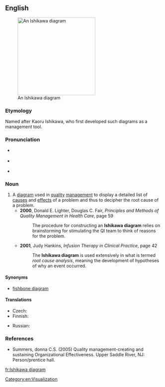 {{was wotd|2009|February|17}}
==English==
{{wikipedia}}
[[Image:Ursache Wirkung Diagramm allgemein.png|thumb|250px|An Ishikawa diagram]]

===Etymology===
Named after Kaoru Ishikawa, who first developed such diagrams as a management tool.

===Pronunciation===
* {{a|UK}} {{IPA|/ˌɪ.ʃɪˈkɑ.wɑ ˈdaɪ.ə.ɡɹæm/}}
* {{a|US}} {{IPA|/ˌɪ.ʃiˈkɑ.wɑ ˈdaɪ.ə.ɡɹæm/}}
* {{audio|en-us-Ishikawa diagram.ogg|Audio (US)|lang=en}}

===Noun===
{{en-noun|head=[[Ishikawa]] [[diagram]]}}

# A [[diagram]] used in [[quality]] [[management]] to display a detailed list of [[cause]]s and [[effect]]s of a problem and thus to decipher the root cause of a problem.
#* '''2000''', Donald E. Lighter, Douglas C. Fair, ''Principles and Methods of Quality Management in Health Care'', ‎page 59
#*: The procedure for constructing an '''Ishikawa diagram''' relies on brainstorming for stimulating the QI team to think of reasons for the problem.
#* '''2001''', Judy Hankins, ''Infusion Therapy in Clinical Practice'', page 42
#*: The '''Ishikawa diagram''' is used extensively in what is termed ''root cause analysis'', meaning the development of hypotheses of why an event occurred.

====Synonyms====
* [[fishbone diagram]]

====Translations====
{{trans-top|display of causes and effects}}
* Czech: {{t|cs|diagram rybí kosti|m}}
* Finnish: {{t|fi|kalanruotokaavio}}
{{trans-mid}}
* Russian: {{t|ru|диаграмма причинно-следственных связей|f}}
{{trans-bottom}}

===References===
* Summers, donna C.S. (2005) Quality management-creating and sustaining Organizational Effectiveness.  Upper Saddle River, NJ:  Person/prentice hall.

[[Category:en:Visualization]]

[[fr:Ishikawa diagram]]